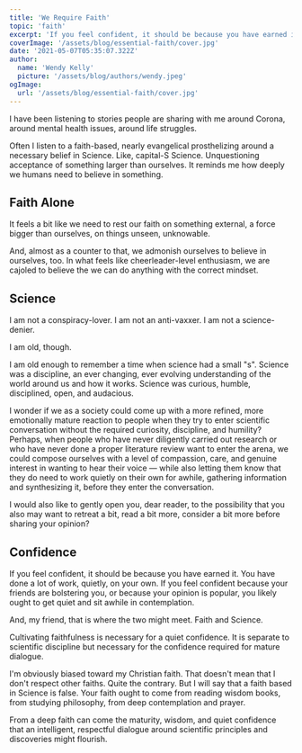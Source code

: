 ```yaml
---
title: 'We Require Faith'
topic: 'faith'
excerpt: 'If you feel confident, it should be because you have earned it. You have done a lot of work, quietly, on your own. If you feel confident because your friends are bolstering you, or because your opinion is popular, you likely ought to get quiet and sit awhile in contemplation.' 
coverImage: '/assets/blog/essential-faith/cover.jpg'
date: '2021-05-07T05:35:07.322Z'
author:
  name: 'Wendy Kelly'
  picture: '/assets/blog/authors/wendy.jpeg'
ogImage:
  url: '/assets/blog/essential-faith/cover.jpg'
---
```


I have been listening to stories people are sharing with me around Corona, around mental health issues, around life struggles.

Often I listen to a faith-based, nearly evangelical prosthelizing around a necessary belief in Science. Like, capital-S Science. Unquestioning acceptance of something larger than ourselves. It reminds me how deeply we humans need to believe in something.

## Faith Alone

It feels a bit like we need to rest our faith on something external, a force bigger than ourselves, on things unseen, unknowable.

And, almost as a counter to that, we admonish ourselves to believe in ourselves, too. In what feels like cheerleader-level enthusiasm, we are cajoled to believe the we can do anything with the correct mindset.

## Science

I am not a conspiracy-lover. I am not an anti-vaxxer. I am not a science-denier. 

I am old, though.

I am old enough to remember a time when science had a small "s". Science was a discipline, an ever changing, ever evolving understanding of the world around us and how it works. Science was curious, humble, disciplined, open, and audacious.

I wonder if we as a society could come up with a more refined, more emotionally mature reaction to people when they try to enter scientific conversation without the required curiosity, discipline, and humility? Perhaps, when people who have never diligently carried out research or who have never done a proper literature review want to enter the arena, we could compose ourselves with a level of compassion, care, and genuine interest in wanting to hear their voice — while also letting them know that they do need to work quietly on their own for awhile, gathering information and synthesizing it, before they enter the conversation.

I would also like to gently open you, dear reader, to the possibility that you also may want to retreat a bit, read a bit more, consider a bit more before sharing your opinion?

## Confidence

If you feel confident, it should be because you have earned it. You have done a lot of work, quietly, on your own. If you feel confident because your friends are bolstering you, or because your opinion is popular, you likely ought to get quiet and sit awhile in contemplation.

And, my friend, that is where the two might meet. Faith and Science.

Cultivating faithfulness is necessary for a quiet confidence. It is separate to scientific discipline but necessary for the confidence required for mature dialogue.

I'm obviously biased toward my Christian faith. That doesn't mean that I don't respect other faiths. Quite the contrary. But I will say that a faith based in Science is false. Your faith ought to come from reading wisdom books, from studying philosophy, from deep contemplation and prayer. 

From a deep faith can come the maturity, wisdom, and quiet confidence that an intelligent, respectful dialogue around scientific principles and discoveries might flourish.





